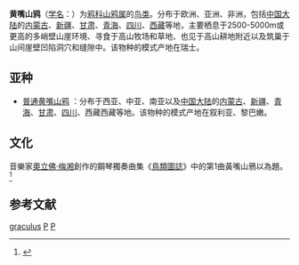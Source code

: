 {{Speciesbox
| image = Pyrrhocorax-graculus-0018-a.jpg
| status = LC
| status_system =IUCN3.1
| status_ref={{r|IUCN}}
| taxon = Pyrrhocorax graculus
| authority = ([[卡尔·林奈|Linnaeus]])
|range_map=Pyrrhocoraxgraculusmap.png
|range_map_caption=分布范围
}}

'''黄嘴山鸦'''（[[学名|学名]]：{{lang|la|''Pyrrhocorax graculus''}}）为[[鸦科|鸦科]][[山鸦属|山鸦属]]的[[鸟类|鸟类]]。分布于欧洲、亚洲、非洲，包括[[中国大陆|中国大陆]]的[[内蒙古|内蒙古]]、[[新疆|新疆]]、[[甘肃|甘肃]]、[[青海|青海]]、[[四川|四川]]、[[西藏|西藏]]等地，主要栖息于2500-5000m或更高的多峭壁山崖环境、寻食于高山牧场和草地、也见于高山耕地附近以及筑巢于山间崖壁凹陷洞穴和缝隙中。该物种的模式产地在瑞士。{{r|id2931}}

==亚种==
*[[普通黄嘴山鸦|普通黄嘴山鸦]] {{lang|la|''Pyrrhocorax graculus digitatus''}}：分布于西亚、中亚、南亚以及[[中国大陆|中国大陆]]的[[内蒙古|内蒙古]]、[[新疆|新疆]]、[[青海|青海]]、[[甘肃|甘肃]]、[[四川|四川]]、西藏西藏等地。该物种的模式产地在叙利亚、黎巴嫩。{{r|id2932}}

== 文化 ==
音樂家[[奧立佛·梅湘|奧立佛·梅湘]]創作的鋼琴獨奏曲集《[[鳥類圖誌|鳥類圖誌]]》中的第1曲黃嘴山鴉以為題。<ref>{{Cite book|title=Olivier Messiaen's Catalogue d'oiseaux: From Conception to Performance|last=Chadwick|first=Roderick|publisher=Cambridge University Press|year=2017|isbn=9780511843679|last2=Hill|first2=Peter}}</ref>

==参考文献==
{{reflist|refs=
<ref name="id2931">{{cite web| url =http://www.bioinfo.cn/db05/BjdwSpecies.php?action=view&id=2931| title =黄嘴山鸦| work =《中国动物物种编目数据库》| publisher =中国科学院微生物研究所| author =中国科学院动物研究所| accessdate =2009-04-04| deadurl =yes| archiveurl =https://web.archive.org/web/20160305063230/http://www.bioinfo.cn/db05/BjdwSpecies.php?action=view&id=2931| archivedate =2016-03-05}}</ref>
<ref name="IUCN">BirdLife International. 2016. ''Pyrrhocorax graculus''. The IUCN Red List of Threatened Species 2016: e.T22705921A87386602. http://dx.doi.org/10.2305/IUCN.UK.2016-3.RLTS.T22705921A87386602.en. Downloaded on 01 October 2017.</ref>
<ref name="id2932">{{cite web| url =http://www.bioinfo.cn/db05/BjdwSpecies.php?action=view&id=2932| title =黄嘴山鸦普通亚种| work =《中国动物物种编目数据库》| publisher =中国科学院微生物研究所| author =中国科学院动物研究所| accessdate =2009-04-04| deadurl =yes| archiveurl =https://web.archive.org/web/20160304235829/http://www.bioinfo.cn/db05/BjdwSpecies.php?action=view&id=2932| archivedate =2016-03-04}}</ref>
}}
{{Taxonbar|from=Q191386}}

[[Category:山鸦属|graculus]]
[[Category:卡尔·林奈命名的生物分类|P]]
[[Category:1766年描述的鳥類|P]]

{{Bird-stub}}
